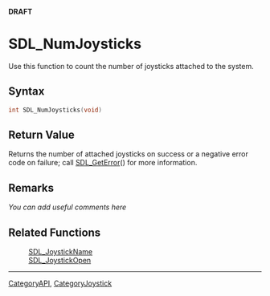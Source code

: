 <span color="red">'''DRAFT'''</span>

= SDL_NumJoysticks =
Use this function to count the number of joysticks attached to the system.


== Syntax ==
<syntaxhighlight lang='c++'>
int SDL_NumJoysticks(void)
</syntaxhighlight>

== Return Value ==
Returns the number of attached joysticks on success or a negative error code on failure; call [[SDL_GetError]]() for more information.

== Remarks ==
''You can add useful comments here''

== Related Functions ==
:[[SDL_JoystickName]]
:[[SDL_JoystickOpen]]

----
[[CategoryAPI]], [[CategoryJoystick]]
